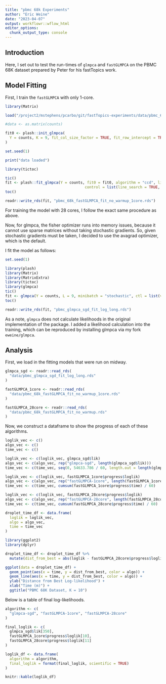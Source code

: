 ```yaml
---
title: "pbmc 68k Experiments"
author: "Eric Weine"
date: "2023-04-07"
output: workflowr::wflow_html
editor_options:
  chunk_output_type: console
---
```


## Introduction

Here, I set out to test the run-times of `glmpca` and `fastGLMPCA` on the PBMC 68K dataset prepared by Peter for his fastTopics work. 

## Model Fitting

First, I train the `fastGLMPCA` with only 1-core. 

```r
library(Matrix)

load("/project2/mstephens/pcarbo/git/fastTopics-experiments/data/pbmc_68k.RData")

#data <- as.matrix(counts)

fit0 <- plash::init_glmpca(
  Y = counts, K = 9, fit_col_size_factor = TRUE, fit_row_intercept = TRUE
)

set.seed(1)

print("data loaded")

library(tictoc)

tic()
fit <- plash::fit_glmpca(Y = counts, fit0 = fit0, algorithm = "ccd", link = "log",
                                    control = list(line_search = TRUE, num_iter = 3), max_iter = 15, warmup = FALSE)
toc()

readr::write_rds(fit, "pbmc_68k_fastGLMPCA_fit_no_warmup_1core.rds")
```

For training the model with 28 cores, I follow the exact same procedure as above.

Now, for glmpca, the fisher optimizer runs into memory issues, because it cannot use sparse matrices without taking stochastic gradients. So, given stochastic gradients must be taken, I decided to use the avagrad optimizer, which is the default.

I fit the model as follows:

```r
set.seed(1)

library(plash)
library(Matrix)
library(MatrixExtra)
library(tictoc)
library(glmpca)
tic()
fit <- glmpca(Y = counts, L = 9, minibatch = "stochastic", ctl = list(verbose = TRUE, maxIter = 500))
toc()

readr::write_rds(fit, "pbmc_glmpca_sgd_fit_log_long.rds")

```


As a note, `glmpca` does not calculate likelihoods in the original implementation of the package. I added a likelihood calculation into the training, which can be reproduced by installing glmpca via my fork `eweine/glmpca`. 

## Analysis

First, we load in the fitting models that were run on midway.

```r
glmpca_sgd <- readr::read_rds(
  "data/pbmc_glmpca_sgd_fit_log_long.rds"
)

fastGLMPCA_1core <- readr::read_rds(
  "data/pbmc_68k_fastGLMPCA_fit_no_warmup_1core.rds"
)

fastGLMPCA_28core <- readr::read_rds(
  "data/pbmc_68k_fastGLMPCA_fit_no_warmup.rds"
)
```

Now, we construct a dataframe to show the progress of each of these algorithms. 

```r
loglik_vec <- c()
algo_vec <- c()
time_vec <- c()

loglik_vec <- c(loglik_vec, glmpca_sgd$lik)
algo_vec <- c(algo_vec, rep("glmpca-sgd", length(glmpca_sgd$lik)))
time_vec <- c(time_vec, seq(0, 54633.786 / 60, length.out = length(glmpca_sgd$lik)))

loglik_vec <- c(loglik_vec, fastGLMPCA_1core$progress$loglik)
algo_vec <- c(algo_vec, rep("fastGLMPCA-1core", length(fastGLMPCA_1core$progress$loglik)))
time_vec <- c(time_vec, cumsum(fastGLMPCA_1core$progress$time) / 60)

loglik_vec <- c(loglik_vec, fastGLMPCA_28core$progress$loglik)
algo_vec <- c(algo_vec, rep("fastGLMPCA-28core", length(fastGLMPCA_28core$progress$loglik)))
time_vec <- c(time_vec, cumsum(fastGLMPCA_28core$progress$time) / 60)

droplet_time_df <- data.frame(
  loglik = loglik_vec,
  algo = algo_vec,
  time = time_vec
)

library(ggplot2)
library(dplyr)

droplet_time_df <- droplet_time_df %>%
  mutate(dist_from_best = abs(loglik - fastGLMPCA_28core$progress$loglik[11]))

ggplot(data = droplet_time_df) +
  geom_point(aes(x = time, y = dist_from_best, color = algo)) +
  geom_line(aes(x = time, y = dist_from_best, color = algo)) +
  ylab("Distance from Best Log-likelihood") +
  xlab("Time (m)") +
  ggtitle("PBMC 68K Dataset, K = 10")
```

Below is a table of final log-likelihoods. 

```r
algorithm <- c(
  "glmpca-sgd", "fastGLMPCA-1core", "fastGLMPCA-28core"
)

final_loglik <- c(
  glmpca_sgd$lik[350],
  fastGLMPCA_1core$progress$loglik[10],
  fastGLMPCA_28core$progress$loglik[11]
)

loglik_df <- data.frame(
  algorithm = algorithm,
  final_loglik = format(final_loglik, scientific = TRUE)
)

knitr::kable(loglik_df)
```


